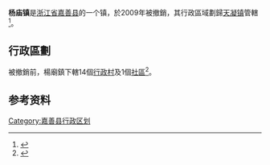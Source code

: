 '''杨庙镇'''是[[浙江省|浙江省]][[嘉善县|嘉善县]]的一个镇，於2009年被撤銷，其行政區域劃歸[[天凝镇|天凝镇]]管轄<ref>{{Cite web |url=http://www.jsdm.gov.cn/article/200978_art_17_27_39.html |title=我县调整部分镇行政区划 |accessdate=2014-07-05 |archiveurl=https://web.archive.org/web/20140607001257/http://www.jsdm.gov.cn/article/200978_art_17_27_39.html |archivedate=2014-06-07}}</ref>。

== 行政區劃 ==
被撤銷前，楊廟鎮下轄14個[[行政村|行政村]]及1個[[社區_(行政區劃)|社區]]<ref>{{Cite web |url=http://www.xzqh.org/html/show/zj/6360_2.html |title=嘉善縣歷史沿革 |accessdate=2014-07-05 |archiveurl=https://web.archive.org/web/20140705060502/http://www.xzqh.org/html/show/zj/6360_2.html |archivedate=2014-07-05}}</ref>。

==参考资料==
{{reflist}}

{{嘉善县行政区划}}
{{浙江小作品}}
[[Category:嘉善县行政区划|Category:嘉善县行政区划]]